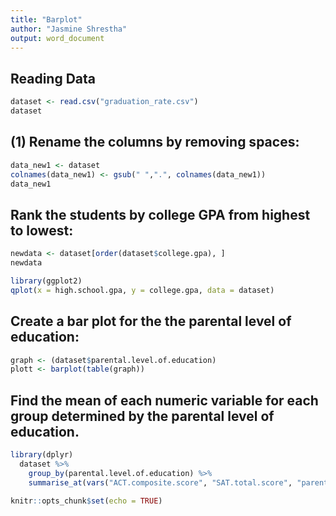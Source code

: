 ```yaml
---
title: "Barplot"
author: "Jasmine Shrestha"
output: word_document
---
```


## Reading Data
```r
dataset <- read.csv("graduation_rate.csv")
dataset
```
## (1) Rename the columns by removing spaces:

```r
data_new1 <- dataset
colnames(data_new1) <- gsub(" ",".", colnames(data_new1))
data_new1
```
## Rank the students by college GPA from highest to lowest:

```r
newdata <- dataset[order(dataset$college.gpa), ]
newdata
```
```r
library(ggplot2)
qplot(x = high.school.gpa, y = college.gpa, data = dataset)

```

## Create a bar plot for the the parental level of education:

```r
graph <- (dataset$parental.level.of.education)
plott <- barplot(table(graph))

```

## Find the mean of each numeric variable for each group determined by the parental level of education.

```r
library(dplyr)
  dataset %>%
    group_by(parental.level.of.education) %>% 
    summarise_at(vars("ACT.composite.score", "SAT.total.score", "parental.income", "high.school.gpa", "college.gpa", "years.to.graduate") ,sd)
```

```r
knitr::opts_chunk$set(echo = TRUE)
```




